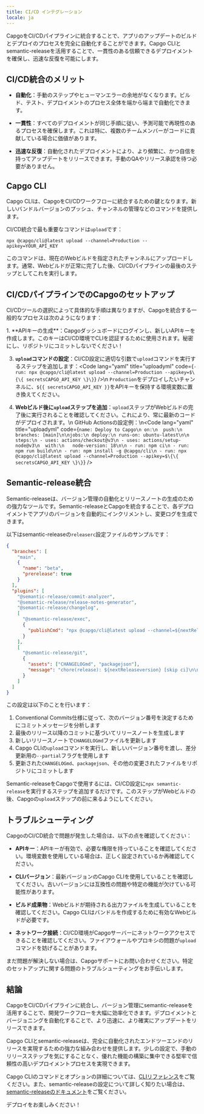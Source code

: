 ```yaml
---
title: CI/CD インテグレーション
locale: ja
---
```



CapgoをCI/CDパイプラインに統合することで、アプリのアップデートのビルドとデプロイのプロセスを完全に自動化することができます。Capgo CLIとsemantic-releaseを活用することで、一貫性のある信頼できるデプロイメントを確保し、迅速な反復を可能にします。

## CI/CD統合のメリット

- **自動化**：手動のステップやヒューマンエラーの余地がなくなります。ビルド、テスト、デプロイメントのプロセス全体を端から端まで自動化できます。

- **一貫性**：すべてのデプロイメントが同じ手順に従い、予測可能で再現性のあるプロセスを確保します。これは特に、複数のチームメンバーがコードに貢献している場合に価値があります。

- **迅速な反復**：自動化されたデプロイメントにより、より頻繁に、かつ自信を持ってアップデートをリリースできます。手動のQAやリリース承認を待つ必要がありません。

## Capgo CLI

Capgo CLIは、CapgoをCI/CDワークフローに統合するための鍵となります。新しいバンドルバージョンのプッシュ、チャンネルの管理などのコマンドを提供します。

CI/CD統合で最も重要なコマンドは`upload`です：

```shell
npx @capgo/cli@latest upload --channel=Production --apikey=YOUR_API_KEY
```

このコマンドは、現在のWebビルドを指定されたチャンネルにアップロードします。通常、Webビルドが正常に完了した後、CI/CDパイプラインの最後のステップとしてこれを実行します。

## CI/CDパイプラインでのCapgoのセットアップ

CI/CDツールの選択によって具体的な手順は異なりますが、Capgoを統合する一般的なプロセスは次のようになります：

<Steps>
1. **APIキーの生成**：Capgoダッシュボードにログインし、新しいAPIキーを作成します。このキーはCI/CD環境でCLIを認証するために使用されます。秘密にし、リポジトリにコミットしないでください！

3. **`upload`コマンドの設定**：CI/CD設定に適切な引数で`upload`コマンドを実行するステップを追加します：<Code lang="yaml" title="uploadyml" code={`- run: npx @capgo/cli@latest upload --channel=Production --apikey=$\{\{ secretsCAPGO_API_KEY \}\}`} />\n `Production`をデプロイしたいチャンネルに、`${{ secretsCAPGO_API_KEY }}`をAPIキーを保持する環境変数に置き換えてください。

4. **Webビルド後に`upload`ステップを追加**：`upload`ステップがWebビルドの完了後に実行されることを確認してください。これにより、常に最新のコードがデプロイされます。\n GitHub Actionsの設定例：\n<Code lang="yaml" title="uploadyml" code={`name: Deploy to Capgo\n on:\n  push:\n   branches: [main]\n\njobs:\n deploy:\n runs-on: ubuntu-latest\n\n steps:\n - uses: actions/checkout@v3\n - uses: actions/setup-node@v3\n  with:\n   node-version: 18\n\n - run: npm ci\n - run: npm run build\n\n - run: npm install -g @capgo/cli\n - run: npx @capgo/cli@latest upload --channel=Production --apikey=$\{\{ secretsCAPGO_API_KEY \}\}`} />

</Steps>

## Semantic-release統合

Semantic-releaseは、バージョン管理の自動化とリリースノートの生成のための強力なツールです。Semantic-releaseとCapgoを統合することで、各デプロイメントでアプリのバージョンを自動的にインクリメントし、変更ログを生成できます。

以下はsemantic-releaseの`releaserc`設定ファイルのサンプルです：

```json
{
  "branches": [
    "main",
    {
      "name": "beta",
      "prerelease": true
    }
  ],
  "plugins": [
    "@semantic-release/commit-analyzer",
    "@semantic-release/release-notes-generator",
    "@semantic-release/changelog",
    [
      "@semantic-release/exec",
      {
        "publishCmd": "npx @capgo/cli@latest upload --channel=${nextReleasechannel} --apikey=YOUR_API_KEY --partial"
      }
    ],
    [
      "@semantic-release/git",
      {
        "assets": ["CHANGELOGmd", "packagejson"],
        "message": "chore(release): ${nextReleaseversion} [skip ci]\n\n${nextReleasenotes}"
      }
    ]
  ]
}
```

この設定は以下のことを行います：

1. Conventional Commits仕様に従って、次のバージョン番号を決定するためにコミットメッセージを分析します
2. 最後のリリース以降のコミットに基づいてリリースノートを生成します
3. 新しいリリースノートで`CHANGELOGmd`ファイルを更新します
4. Capgo CLIの`upload`コマンドを実行し、新しいバージョン番号を渡し、差分更新用の`--partial`フラグを使用します
5. 更新された`CHANGELOGmd`、`packagejson`、その他の変更されたファイルをリポジトリにコミットします

Semantic-releaseをCapgoで使用するには、CI/CD設定に`npx semantic-release`を実行するステップを追加するだけです。このステップがWebビルドの後、Capgoの`upload`ステップの前に来るようにしてください。

## トラブルシューティング

CapgoのCI/CD統合で問題が発生した場合は、以下の点を確認してください：

- **APIキー**：APIキーが有効で、必要な権限を持っていることを確認してください。環境変数を使用している場合は、正しく設定されているか再確認してください。

- **CLIバージョン**：最新バージョンのCapgo CLIを使用していることを確認してください。古いバージョンには互換性の問題や特定の機能が欠けている可能性があります。

- **ビルド成果物**：Webビルドが期待される出力ファイルを生成していることを確認してください。Capgo CLIはバンドルを作成するために有効なWebビルドが必要です。

- **ネットワーク接続**：CI/CD環境がCapgoサーバーにネットワークアクセスできることを確認してください。ファイアウォールやプロキシの問題が`upload`コマンドを妨げることがあります。

まだ問題が解決しない場合は、Capgoサポートにお問い合わせください。特定のセットアップに関する問題のトラブルシューティングをお手伝いします。

## 結論

CapgoをCI/CDパイプラインに統合し、バージョン管理にsemantic-releaseを活用することで、開発ワークフローを大幅に効率化できます。デプロイメントとバージョニングを自動化することで、より迅速に、より確実にアップデートをリリースできます。

Capgo CLIとsemantic-releaseは、完全に自動化されたエンドツーエンドのリリースを実現するための強力な組み合わせを提供します。少しの設定で、手動のリリースステップを気にすることなく、優れた機能の構築に集中できる堅牢で信頼性の高いデプロイメントプロセスを実現できます。

Capgo CLIのコマンドとオプションの詳細については、[CLIリファレンス](/docs/cli/overview)をご覧ください。また、semantic-releaseの設定について詳しく知りたい場合は、[semantic-releaseのドキュメント](https://github.com/semantic-release/semantic-release)をご覧ください。

デプロイをお楽しみください！
